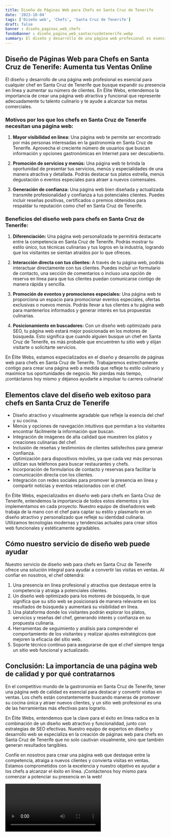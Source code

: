 ```yaml
---
title: Diseño de Páginas Web para Chefs en Santa Cruz de Tenerife
date: '2023-10-04'
tags: ['Diseño web', 'Chefs', 'Santa Cruz de Tenerife']
draft: false
banner : diseño_paginas_web_chefs
fondoBanner : diseño_pagina_web_santacruzdetenerife.webp
summary: El diseño y desarrollo de una página web profesional es esencial para cualquier chef en Santa Cruz de Tenerife que busque expandir su presencia en línea y aumentar su número de clientes. En Élite Webs, entendemos la importancia de crear una página web atractiva y funcional que represente adecuadamente tu talento culinario y te ayude a alcanzar tus metas comerciales. 
---
```


## Diseño de Páginas Web para Chefs en Santa Cruz de Tenerife: Aumenta tus Ventas Online

El diseño y desarrollo de una página web profesional es esencial para cualquier chef en Santa Cruz de Tenerife que busque expandir su presencia en línea y aumentar su número de clientes. En Élite Webs, entendemos la importancia de crear una página web atractiva y funcional que represente adecuadamente tu talento culinario y te ayude a alcanzar tus metas comerciales. 

### Motivos por los que los chefs en Santa Cruz de Tenerife necesitan una página web:

1. **Mayor visibilidad en línea:** Una página web te permite ser encontrado por más personas interesadas en la gastronomía en Santa Cruz de Tenerife. Aprovecha el creciente número de usuarios que buscan información y opciones gastronómicas en Internet para ser descubierto.

2. **Promoción de servicios y menús:** Una página web te brinda la oportunidad de presentar tus servicios, menús y especialidades de una manera atractiva y detallada. Podrás destacar tus platos estrella, menús degustación o eventos especiales para atraer a nuevos comensales.

3. **Generación de confianza:** Una página web bien diseñada y actualizada transmite profesionalidad y confianza a tus potenciales clientes. Puedes incluir reseñas positivas, certificados o premios obtenidos para respaldar tu reputación como chef en Santa Cruz de Tenerife.

### Beneficios del diseño web para chefs en Santa Cruz de Tenerife:

1. **Diferenciación:** Una página web personalizada te permitirá destacarte entre la competencia en Santa Cruz de Tenerife. Podrás mostrar tu estilo único, tus técnicas culinarias y tus logros en la industria, logrando que los visitantes se sientan atraídos por lo que ofreces.

2. **Interacción directa con tus clientes:** A través de tu página web, podrás interactuar directamente con tus clientes. Puedes incluir un formulario de contacto, una sección de comentarios o incluso una opción de reserva en línea para que tus clientes puedan comunicarse contigo de manera rápida y sencilla.

3. **Promoción de eventos y promociones especiales:** Una página web te proporciona un espacio para promocionar eventos especiales, ofertas exclusivas o nuevos menús. Podrás llevar a tus clientes a tu página web para mantenerlos informados y generar interés en tus propuestas culinarias.

4. **Posicionamiento en buscadores:** Con un diseño web optimizado para SEO, tu página web estará mejor posicionada en los motores de búsqueda. Esto significa que cuando alguien busque un chef en Santa Cruz de Tenerife, es más probable que encuentren tu sitio web y elijan visitarte o solicitarte servicios.

En Élite Webs, estamos especializados en el diseño y desarrollo de páginas web para chefs en Santa Cruz de Tenerife. Trabajaremos estrechamente contigo para crear una página web a medida que refleje tu estilo culinario y maximice tus oportunidades de negocio. No pierdas más tiempo, ¡contáctanos hoy mismo y déjanos ayudarte a impulsar tu carrera culinaria!

<GifSeo />

<Cta />

## Elementos clave del diseño web exitoso para chefs en Santa Cruz de Tenerife

- Diseño atractivo y visualmente agradable que refleje la esencia del chef y su cocina.
- Menús y opciones de navegación intuitivos que permitan a los visitantes encontrar fácilmente la información que buscan.
- Integración de imágenes de alta calidad que muestren los platos y creaciones culinarias del chef.
- Inclusión de reseñas y testimonios de clientes satisfechos para generar confianza.
- Optimización para dispositivos móviles, ya que cada vez más personas utilizan sus teléfonos para buscar restaurantes y chefs.
- Incorporación de formularios de contacto y reservas para facilitar la comunicación directa con los clientes.
- Integración con redes sociales para promover la presencia en línea y compartir noticias y eventos relacionados con el chef.

En Élite Webs, especializados en diseño web para chefs en Santa Cruz de Tenerife, entendemos la importancia de todos estos elementos y los implementamos en cada proyecto. Nuestro equipo de diseñadores web trabaja de la mano con el chef para captar su estilo y plasmarlo en un diseño atractivo y personalizado que refleje su identidad culinaria. Utilizamos tecnologías modernas y tendencias actuales para crear sitios web funcionales y estéticamente agradables.

## Cómo nuestro servicio de diseño web puede ayudar

Nuestro servicio de diseño web para chefs en Santa Cruz de Tenerife ofrece una solución integral para ayudar a convertir las visitas en ventas. Al confiar en nosotros, el chef obtendrá:

1. Una presencia en línea profesional y atractiva que destaque entre la competencia y atraiga a potenciales clientes.
2. Un diseño web optimizado para los motores de búsqueda, lo que significa que su sitio web se posicionará de manera relevante en los resultados de búsqueda y aumentará su visibilidad en línea.
3. Una plataforma donde los visitantes podrán explorar los platos, servicios y reseñas del chef, generando interés y confianza en su propuesta culinaria.
4. Herramientas de seguimiento y análisis para comprender el comportamiento de los visitantes y realizar ajustes estratégicos que mejoren la eficacia del sitio web.
5. Soporte técnico continuo para asegurarse de que el chef siempre tenga un sitio web funcional y actualizado.

## Conclusión: La importancia de una página web de calidad y por qué contratarnos

En el competitivo mundo de la gastronomía en Santa Cruz de Tenerife, tener una página web de calidad es esencial para destacar y convertir visitas en ventas. Los chefs están constantemente buscando maneras de promover su cocina única y atraer nuevos clientes, y un sitio web profesional es una de las herramientas más efectivas para lograrlo.

En Élite Webs, entendemos que la clave para el éxito en línea radica en la combinación de un diseño web atractivo y funcionalidad, junto con estrategias de SEO efectivas. Nuestro equipo de expertos en diseño y desarrollo web se especializa en la creación de páginas web para chefs en Santa Cruz de Tenerife que no solo cautivan visualmente, sino que también generan resultados tangibles.

Confíe en nosotros para crear una página web que destaque entre la competencia, atraiga a nuevos clientes y convierta visitas en ventas. Estamos comprometidos con la excelencia y nuestro objetivo es ayudar a los chefs a alcanzar el éxito en línea. ¡Contáctenos hoy mismo para comenzar a potenciar su presencia en la web!

<Video />

<CtaBot job='Chefs' city='Santa Cruz de Tenerife'/>

<Gmaps query='Santa Cruz de Tenerife+españa+maps' />